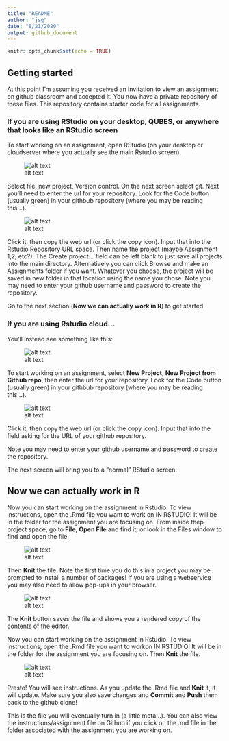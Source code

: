 ```yaml
---
title: "README"
author: "jsg"
date: "8/21/2020"
output: github_document
---
```


```r
knitr::opts_chunk$set(echo = TRUE)
```

## Getting started

At this point I’m assuming you received an invitation to view an assignment on
github classroom and accepted it. You now have a private repository of these files.
This repository contains starter code for all assignments.  

### If you are using RStudio on your desktop, QUBES, or anywhere that looks like an RStudio screen

To start working on an assignment, open RStudio (on your desktop or cloudserver 
where you actually see the main Rstudio screen). 

![alt text](https://lh3.googleusercontent.com/pw/ACtC-3ddyHNvzmRICUa_CmWQmzbz5jr9aTdo_bs9yH9ZbfUPe2LjS46TYj1FsD7CjhKL3rknFZkui-YecWokRGY03cj8occR5HJN56P5N8KJTCUPgciKCAwD8YHJEKXXOOjH-LI8k1G8p88MGB7d_6ov4EJtQQ=w879-h664-no)

Select file, new project, Version control. On the next screen select git. Next 
you’ll need to enter the url for your repository. Look for the Code button 
(usually green) in your githbub repository (where you may be reading this...). 

![alt text](https://lh3.googleusercontent.com/pw/ACtC-3c6iXUxY_YkEQktN9szfL0Jfl3-jJnjfp2dwbMU_NtnOtoCOFzJcpRN1r0X0zCZlH2gtB9JlXz7_WLgXMBAU7a2K_vwTX5taNBBWwSgsO558aqLZEtKmH_cMpwv7ukzYi7R4ffncWbcscAy8sAzBcZ4Ww=w692-h490-no?authuser=0)

Click it, then copy the 
web url (or click the copy icon). Input that into the Rstudio Repository URL 
space. Then name the project (maybe Assignment 1,2, etc?). The Create project… 
field can be left blank to just save all projects into the main directory.
Alternatively you can click Browse and make an Assignments folder if you want.
Whatever you choose, the project will be saved in new folder in that location 
using the name you chose. Note you may need to enter your github username and password to create the repository. 


Go to the next section (**Now we can actually work in R**) to get started

### If you are using Rstudio cloud...

You'll instead see something like this:

![alt text](https://lh3.googleusercontent.com/pw/ACtC-3dVAm8XnMQH9ebnayG0SgBgSewlPFWyJmubIbASefCQ0NKiuZHsQO6eUbzy-Y0LZ6U7KbPkmHCi91tJ4lm7xPs4xf0A3fyMXyMKuzfJ6B2tADIq_NX9GmYRrZS5OuZ6Y1DcCxyzMmmEsV-_DyV9XrLLJA=w1320-h581-no?authuser=0)

To start working on an assignment, select **New Project**, **New Project from Github repo**, 
then enter the url 
for your repository. Look for the Code button 
(usually green) in your githbub repository (where you may be reading this...). 

![alt text](https://lh3.googleusercontent.com/pw/ACtC-3c6iXUxY_YkEQktN9szfL0Jfl3-jJnjfp2dwbMU_NtnOtoCOFzJcpRN1r0X0zCZlH2gtB9JlXz7_WLgXMBAU7a2K_vwTX5taNBBWwSgsO558aqLZEtKmH_cMpwv7ukzYi7R4ffncWbcscAy8sAzBcZ4Ww=w692-h490-no?authuser=0)

Click it, then copy the 
web url (or click the copy icon). Input that into the field asking for the URL
of your github repository. 

Note you may need to enter your github username and password to create the repository. 

The next screen will bring you to a "normal" RStudio screen.  

## Now we can actually work in R

Now you can start working on the assignment in Rstudio.  To view instructions, 
open the .Rmd file you want to work on IN RSTUDIO! It will be in the folder for the assignment
you are focusing on. From inside thep project space, go to **File**, **Open File**
and find it, or look in the Files window to find and open the file. 

![alt text](https://lh3.googleusercontent.com/pw/ACtC-3esT_YVFqbmcul63AzkXBGrjK5J6kPBMRZW_mT_JNTG7UstxeT9hInq7dA91xV8-e6DbO77u8YepXb6sO6beUo0OlSWg2fXEBbxwgYTHWo7KkZlSAsVfzgpYiL7QbveqRLjctmUYb3RJninK9jMK4DP9A=w800-h452-no?authuser=0)

Then **Knit** the file. Note the first time you do this in a project you may be
prompted to install a number of packages! If you are using a webservice you may
also need to allow pop-ups in your browser.

![alt text](https://lh3.googleusercontent.com/pw/ACtC-3dlSoGJDHtdGqEBr8L2X-yqZ-08Z95RHUMvaxHqF9EOFcBnqtamYMAWOr75mohUSL_KvWtBTt-u4KrdoHgceHc-sZiViw6l9ZqEQToLIsy6AwvQIQMrJgLbtXfV6gNLDgQvgT3N7aq9pk9-x5ugpegjYA=w378-h109-no)

The **Knit** button saves the file and 
shows you a rendered copy of the contents of the editor.  

Now you can start working on the assignment in Rstudio.  To view instructions, 
open the .Rmd file you want to workon IN RSTUDIO! It will be in the folder for the assignment
you are focusing on.  Then **Knit** the file. 

![alt text](https://lh3.googleusercontent.com/pw/ACtC-3dlSoGJDHtdGqEBr8L2X-yqZ-08Z95RHUMvaxHqF9EOFcBnqtamYMAWOr75mohUSL_KvWtBTt-u4KrdoHgceHc-sZiViw6l9ZqEQToLIsy6AwvQIQMrJgLbtXfV6gNLDgQvgT3N7aq9pk9-x5ugpegjYA=w378-h109-no)

Presto! You will
see instructions. As you update the .Rmd file and **Knit** it, it will update. Make
sure you also save changes and **Commit** and **Push** them back to the github clone!  

This is the file you will eventually turn in (a little meta...).  You can also view 
the instructions/assignment file on Github if you click on the .md file in the 
folder associated with the assignment you are working on.  
